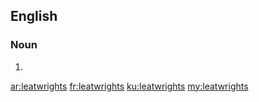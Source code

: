 ==English==

===Noun===
{{head|en|plural}}

# {{plural of|leatwright|lang=en}}

[[ar:leatwrights]]
[[fr:leatwrights]]
[[ku:leatwrights]]
[[my:leatwrights]]